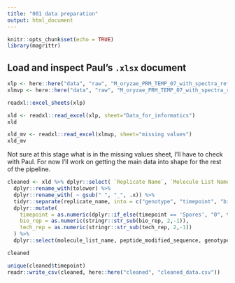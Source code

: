 ```yaml
---
title: "001 data preparation"
output: html_document
---
```


```r
knitr::opts_chunk$set(echo = TRUE)
library(magrittr)
```

## Load and inspect Paul's `.xlsx` document

```r
xlp <- here::here("data", "raw", "M_oryzae_PRM_TEMP_07_with_spectra_refined_Guy11_deltaPmk1_timecourse_for_informatics.xlsx")
xlmvp <- here::here("data", "raw", "M_oryzae_PRM_TEMP_07_with_spectra_refined_Guy11_deltaPmk1_timecourse_for_informatics_missing_values.xlsx")

readxl::excel_sheets(xlp)

xld <- readxl::read_excel(xlp, sheet="Data_for_informatics")
xld 

xld_mv <- readxl::read_excel(xlmvp, sheet="missing values")
xld_mv
```


Not sure at this stage what is in the missing values sheet, I'll have to check with Paul. For now I'll work on getting the main data into shape for the rest of the pipeline. 


```r
cleaned <- xld %>% dplyr::select( `Replicate Name`, `Molecule List Name`, `Total Area`, `Peptide Modified Sequence`) %>% 
  dplyr::rename_with(tolower) %>% 
  dplyr::rename_with( ~ gsub(" ", "_", .x)) %>% 
  tidyr::separate(replicate_name, into = c("genotype", "timepoint", "bio_rep", "tech_rep", "misc"), sep=", ") %>%
  dplyr::mutate(
    timepoint = as.numeric(dplyr::if_else(timepoint == 'Spores', "0", timepoint)),
    bio_rep = as.numeric(stringr::str_sub(bio_rep, 2,-1)),
    tech_rep = as.numeric(stringr::str_sub(tech_rep, 2,-1))
  ) %>% 
  dplyr::select(molecule_list_name, peptide_modified_sequence, genotype, timepoint, bio_rep, tech_rep, total_area)

cleaned

unique(cleaned$timepoint)
readr::write_csv(cleaned, here::here("cleaned", "cleaned_data.csv"))
```


